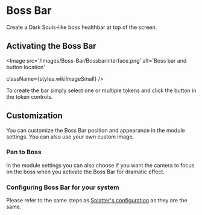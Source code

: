 
# Boss Bar
<ModuleInfo/>

Create a Dark Souls-like boss healthbar at top of the screen.


## Activating the Boss Bar
<Image
  src='/images/Boss-Bar/Bossbarinterface.png'
  alt='Boss bar and button location'
  
  
  className={styles.wikiImageSmall}
/>

To create the bar simply select one or multiple tokens and click the
button in the token controls.

## Customization

You can customize the Boss Bar position and appearance in the module
settings. You can also use your own custom image.

### Pan to Boss

In the module settings you can also choose if you want the camera to
focus on the boss when you activate the Boss Bar for dramatic effect.

### Configuring Boss Bar for your system

Please refer to the same steps as [Splatter's configuration](./splatter) as they are the same.